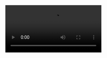 <video src="/videos/m3_l1_define_ob.mp4" controls className="w-full rounded-md" />

## Module 3: Order Blocks & Mitigation

### Lesson 1: Defining an Order Block

Welcome to the next level of your trading journey. So far, you've learned to read the broad currents of the market—the uptrends and downtrends that form the river of price. Now, we're going to zoom in. We're going to look for the deep, hidden pools where the largest creatures in the river—the institutional "whales"—leave their tracks.

Think of yourself as a detective arriving at the scene of a major market event. There was a sudden, violent move. Your job isn't just to see that it happened; it's to find the clue that tells you why it happened and who was behind it. That clue, that critical piece of evidence left behind, is the Order Block.

Objective: At the end of this lesson, you will understand what an order block represents on a narrative level and be able to identify its core component: the last opposing candle before a strong, decisive price move.

### Key Concepts

**Order Block (OB):** The "scene of the crime." A specific price area, identified by the last opposing candlestick, where a large institution strategically placed a massive block of orders before engineering a major market move.

**Displacement:** The "smoking gun." A sudden, powerful, and inefficient price move that breaks market structure. This is your undeniable proof that a large, deliberate force has entered the market.

#### 1. The Problem of Being a Whale: The "Why" Behind Order Blocks

Imagine you're the manager of a multi-billion dollar hedge fund, and your analysis tells you to sell 500,000 lots of EUR/USD. You can't just log into your platform and hit the "sell" button. If you did, the sheer size of your order would be like a whale trying to jump into a kiddy pool. The splash would be so enormous that it would instantly crash the price against you. You'd get a terrible fill price, and every trader on the planet would see your hand.

Your problem is one of size. You need to sell, but you need to do it with stealth. You need to find a place where there are enough buyers to absorb your massive sell order without causing a panic.

So, what do you do? You engineer the situation. You might let the price drift up a little, encouraging retail traders to feel bullish and place buy orders. You're essentially gathering the "other side" of your trade. At the perfect moment, at a specific price, you finally unleash your massive sell orders. You absorb all the buying and then some, creating a sudden, violent reversal.

The final moment of that engineered buying, the last little up-candle before you pulled the rug? That is the order block. It’s the footprint you left behind at the scene.

#### 2. The Anatomy of the Clue: Identifying the Order Block

Now that you understand the story, let's define our terms so we can spot the evidence on a chart. An order block is simply the last candle moving in the opposite direction before the true, powerful move begins.

A **Bullish Order Block** is the last DOWN candle before a powerful, explosive move to the upside. It represents the last, final act of the sellers before the institutional buyers stepped in and overwhelmed them completely.

A **Bearish Order Block** is the last UP candle before a powerful, explosive move to the downside. It represents the last gasp of buying hope before the institutional sellers took absolute control.

### The Non-Negotiable Proof: Displacement

A clue is worthless without proof. In our case, the proof is displacement.

Displacement isn't just any move. It is a signature of institutional force. It has these characteristics:

1. **Speed and Energy:** It's a fast, aggressive move, often represented by one or more large, full-bodied candles. It doesn't meander; it slices through price.
2. **It Breaks Structure:** This is critical. A true displacement move will have enough force to cause a Break of Structure (BOS) or a Change of Character (CHOCH) that you learned about in Module 2. This confirms the move had power and intent.
3. **It Creates Imbalance:** The move is so fast and one-sided that it leaves behind gaps (which we'll cover later). It looks "unfair" on the chart because it is.

If you find a last opposing candle but the move away from it is slow, weak, and corrective, it is not an order block. It's just noise. The displacement is the confession from the "smart money" that they were there.

> **Bearish "Crime Scene"**
> 
> A chart showing a few small bullish candles climbing up. The very last up-candle is circled and labeled "Bearish OB: The Last Gasp of Buyers." Immediately following this candle is a single, very large, aggressive red candle that moves down sharply. This red candle is labeled "Displacement: The Institutional Fingerprint."
>
> **Bullish "Crime Scene"**
>
> A chart showing a few small bearish candles moving down. The very last down-candle is circled and labeled "Bullish OB: The Last Stand of Sellers." Immediately following this candle is a single, very large, aggressive green candle that moves up sharply. This green candle is labeled "Displacement: The Institutional Footprint."

### What's Next?

You now know the story behind order blocks and how to spot the basic evidence. You understand that you're looking for the final, deceptive candle followed by an undeniable show of force.

In the next lesson, we will become better detectives. We'll add more specific criteria to this definition to help you distinguish between a weak clue and a high-probability piece of evidence that you can build a case—and a trade—around.


